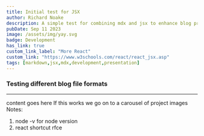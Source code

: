 ```yaml
---
title: Initial test for JSX
author: Richard Noake
description: A simple test for combining mdx and jsx to enhance blog presentation.
pubDate: Sep 11 2023
image: /assets/img/yay.svg
badge: Development
has_link: true
custom_link_label: "More React"
custom_link: "https://www.w3schools.com/react/react_jsx.asp"
tags: [markdown,jsx,mdx,development,presentation]
---
```



### Testing different blog file formats

---
content goes here
If this works we go on to a carousel of project images
Notes: 

1. node -v for node version
2. react shortcut rfce

<Simple/>

